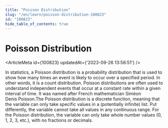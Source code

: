 ```yaml
---
title: "Poisson Distribution"
slug: "/en/learn/poisson-distribution-100823"
id: "100823"
hide_table_of_contents: true
---
```



# Poisson Distribution

<ArticleMeta id={100823} updatedAt={'2023-09-26 13:58:51'} />
<div className='border-solid border-b border-t-0 my-4 border-[var(--ifm-color-gray-300)]' />

In statistics, a Poisson distribution is a probability distribution that is used to show how many times an event is likely to occur over a specified period. In other words, it is a count distribution. Poisson distributions are often used to understand independent events that occur at a constant rate within a given interval of time. It was named after French mathematician Siméon Denis Poisson.The Poisson distribution is a discrete function, meaning that the variable can only take specific values in a (potentially infinite) list. Put differently, the variable cannot take all values in any continuous range. For the Poisson distribution, the variable can only take whole number values (0, 1, 2, 3, etc.), with no fractions or decimals.
